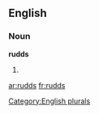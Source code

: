 
==English==

===Noun===
'''rudds'''

# {{plural of|[[rudd]]}}

[[Category:English plurals]]

[[ar:rudds]]
[[fr:rudds]]